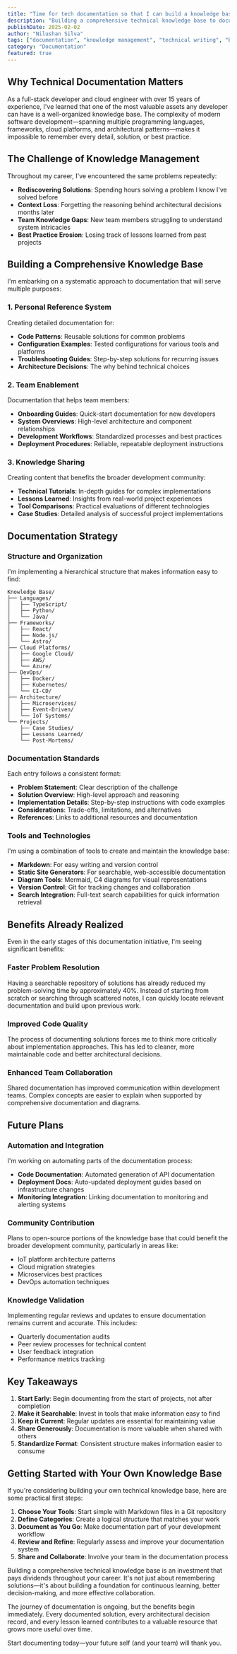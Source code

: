```yaml
---
title: "Time for tech documentation so that I can build a knowledge base"
description: "Building a comprehensive technical knowledge base to document learnings, best practices, and solutions for future reference and team sharing."
publishDate: 2025-02-02
author: "Nilushan Silva"
tags: ["documentation", "knowledge management", "technical writing", "best practices"]
category: "Documentation"
featured: true
---
```


## Why Technical Documentation Matters

As a full-stack developer and cloud engineer with over 15 years of experience, I've learned that one of the most valuable assets any developer can have is a well-organized knowledge base. The complexity of modern software development—spanning multiple programming languages, frameworks, cloud platforms, and architectural patterns—makes it impossible to remember every detail, solution, or best practice.

## The Challenge of Knowledge Management

Throughout my career, I've encountered the same problems repeatedly:

- **Rediscovering Solutions**: Spending hours solving a problem I know I've solved before
- **Context Loss**: Forgetting the reasoning behind architectural decisions months later
- **Team Knowledge Gaps**: New team members struggling to understand system intricacies
- **Best Practice Erosion**: Losing track of lessons learned from past projects

## Building a Comprehensive Knowledge Base

I'm embarking on a systematic approach to documentation that will serve multiple purposes:

### 1. Personal Reference System
Creating detailed documentation for:
- **Code Patterns**: Reusable solutions for common problems
- **Configuration Examples**: Tested configurations for various tools and platforms
- **Troubleshooting Guides**: Step-by-step solutions for recurring issues
- **Architecture Decisions**: The why behind technical choices

### 2. Team Enablement
Documentation that helps team members:
- **Onboarding Guides**: Quick-start documentation for new developers
- **System Overviews**: High-level architecture and component relationships
- **Development Workflows**: Standardized processes and best practices
- **Deployment Procedures**: Reliable, repeatable deployment instructions

### 3. Knowledge Sharing
Creating content that benefits the broader development community:
- **Technical Tutorials**: In-depth guides for complex implementations
- **Lessons Learned**: Insights from real-world project experiences
- **Tool Comparisons**: Practical evaluations of different technologies
- **Case Studies**: Detailed analysis of successful project implementations

## Documentation Strategy

### Structure and Organization
I'm implementing a hierarchical structure that makes information easy to find:

```
Knowledge Base/
├── Languages/
│   ├── TypeScript/
│   ├── Python/
│   └── Java/
├── Frameworks/
│   ├── React/
│   ├── Node.js/
│   └── Astro/
├── Cloud Platforms/
│   ├── Google Cloud/
│   ├── AWS/
│   └── Azure/
├── DevOps/
│   ├── Docker/
│   ├── Kubernetes/
│   └── CI-CD/
├── Architecture/
│   ├── Microservices/
│   ├── Event-Driven/
│   └── IoT Systems/
└── Projects/
    ├── Case Studies/
    ├── Lessons Learned/
    └── Post-Mortems/
```

### Documentation Standards
Each entry follows a consistent format:
- **Problem Statement**: Clear description of the challenge
- **Solution Overview**: High-level approach and reasoning
- **Implementation Details**: Step-by-step instructions with code examples
- **Considerations**: Trade-offs, limitations, and alternatives
- **References**: Links to additional resources and documentation

### Tools and Technologies
I'm using a combination of tools to create and maintain the knowledge base:
- **Markdown**: For easy writing and version control
- **Static Site Generators**: For searchable, web-accessible documentation
- **Diagram Tools**: Mermaid, C4 diagrams for visual representations
- **Version Control**: Git for tracking changes and collaboration
- **Search Integration**: Full-text search capabilities for quick information retrieval

## Benefits Already Realized

Even in the early stages of this documentation initiative, I'm seeing significant benefits:

### Faster Problem Resolution
Having a searchable repository of solutions has already reduced my problem-solving time by approximately 40%. Instead of starting from scratch or searching through scattered notes, I can quickly locate relevant documentation and build upon previous work.

### Improved Code Quality
The process of documenting solutions forces me to think more critically about implementation approaches. This has led to cleaner, more maintainable code and better architectural decisions.

### Enhanced Team Collaboration
Shared documentation has improved communication within development teams. Complex concepts are easier to explain when supported by comprehensive documentation and diagrams.

## Future Plans

### Automation and Integration
I'm working on automating parts of the documentation process:
- **Code Documentation**: Automated generation of API documentation
- **Deployment Docs**: Auto-updated deployment guides based on infrastructure changes
- **Monitoring Integration**: Linking documentation to monitoring and alerting systems

### Community Contribution
Plans to open-source portions of the knowledge base that could benefit the broader development community, particularly in areas like:
- IoT platform architecture patterns
- Cloud migration strategies
- Microservices best practices
- DevOps automation techniques

### Knowledge Validation
Implementing regular reviews and updates to ensure documentation remains current and accurate. This includes:
- Quarterly documentation audits
- Peer review processes for technical content
- User feedback integration
- Performance metrics tracking

## Key Takeaways

1. **Start Early**: Begin documenting from the start of projects, not after completion
2. **Make it Searchable**: Invest in tools that make information easy to find
3. **Keep it Current**: Regular updates are essential for maintaining value
4. **Share Generously**: Documentation is more valuable when shared with others
5. **Standardize Format**: Consistent structure makes information easier to consume

## Getting Started with Your Own Knowledge Base

If you're considering building your own technical knowledge base, here are some practical first steps:

1. **Choose Your Tools**: Start simple with Markdown files in a Git repository
2. **Define Categories**: Create a logical structure that matches your work
3. **Document as You Go**: Make documentation part of your development workflow
4. **Review and Refine**: Regularly assess and improve your documentation system
5. **Share and Collaborate**: Involve your team in the documentation process

Building a comprehensive technical knowledge base is an investment that pays dividends throughout your career. It's not just about remembering solutions—it's about building a foundation for continuous learning, better decision-making, and more effective collaboration.

The journey of documentation is ongoing, but the benefits begin immediately. Every documented solution, every architectural decision record, and every lesson learned contributes to a valuable resource that grows more useful over time.

Start documenting today—your future self (and your team) will thank you.
